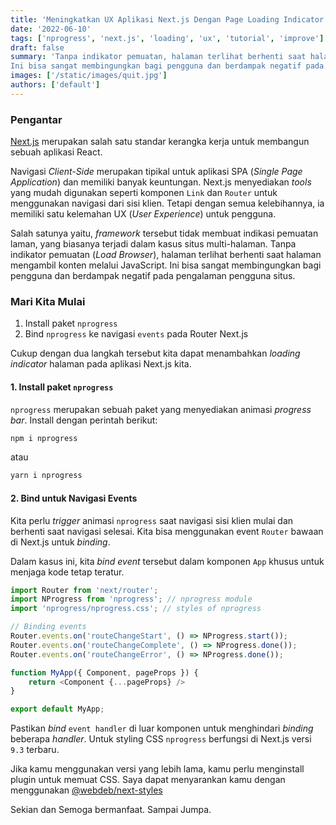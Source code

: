 ```yaml
---
title: 'Meningkatkan UX Aplikasi Next.js Dengan Page Loading Indicator'
date: '2022-06-10'
tags: ['nprogress', 'next.js', 'loading', 'ux', 'tutorial', 'improve']
draft: false
summary: 'Tanpa indikator pemuatan, halaman terlihat berhenti saat halaman mengambil konten melalui JavaScript. 
Ini bisa sangat membingungkan bagi pengguna dan berdampak negatif pada pengalaman pengguna situs.'
images: ['/static/images/quit.jpg']
authors: ['default']
---
```



### Pengantar
[Next.js](https://nextjs.org/) merupakan salah satu standar kerangka kerja untuk membangun sebuah aplikasi React.

Navigasi _Client-Side_ merupakan tipikal untuk aplikasi SPA (_Single Page Application_) dan memiliki banyak keuntungan. 
Next.js menyediakan _tools_ yang mudah digunakan seperti komponen `Link` dan `Router` untuk menggunakan navigasi dari sisi klien. 
Tetapi dengan semua kelebihannya, ia memiliki satu kelemahan UX (_User Experience_) untuk pengguna.

Salah satunya yaitu, _framework_ tersebut tidak membuat indikasi pemuatan laman, 
yang biasanya terjadi dalam kasus situs multi-halaman. 
Tanpa indikator pemuatan (_Load Browser_), halaman terlihat berhenti saat halaman mengambil konten melalui JavaScript. 
Ini bisa sangat membingungkan bagi pengguna dan berdampak negatif pada pengalaman pengguna situs.

### Mari Kita Mulai
1. Install paket `nprogress`
2. Bind `nprogress` ke navigasi `events` pada Router Next.js

Cukup dengan dua langkah tersebut kita dapat menambahkan _loading indicator_ halaman pada aplikasi Next.js kita.

#### 1. Install paket `nprogress`
`nprogress` merupakan sebuah paket yang menyediakan animasi _progress bar_. Install dengan perintah berikut:

```bash
npm i nprogress
```

atau

```bash
yarn i nprogress
```


#### 2. Bind untuk Navigasi Events
Kita perlu _trigger_ animasi `nprogress` saat navigasi sisi klien mulai dan berhenti saat navigasi selesai. 
Kita bisa menggunakan event `Router` bawaan di Next.js untuk _binding_. 

Dalam kasus ini, kita _bind event_ tersebut dalam komponen `App` khusus untuk menjaga kode tetap teratur.

```js:_app.js
import Router from 'next/router';
import NProgress from 'nprogress'; // nprogress module
import 'nprogress/nprogress.css'; // styles of nprogress

// Binding events
Router.events.on('routeChangeStart', () => NProgress.start());
Router.events.on('routeChangeComplete', () => NProgress.done());
Router.events.on('routeChangeError', () => NProgress.done());

function MyApp({ Component, pageProps }) {
    return <Component {...pageProps} />
}

export default MyApp;
```

Pastikan _bind_ `event handler` di luar komponen untuk menghindari _binding_ beberapa _handler_. 
Untuk styling CSS `nprogress` berfungsi di Next.js versi `9.3` terbaru. 

Jika kamu menggunakan versi yang lebih lama, kamu perlu menginstall plugin untuk memuat CSS. 
Saya dapat menyarankan kamu dengan menggunakan [@webdeb/next-styles](https://www.npmjs.com/package/@webdeb/next-styles)

Sekian dan Semoga bermanfaat. Sampai Jumpa.